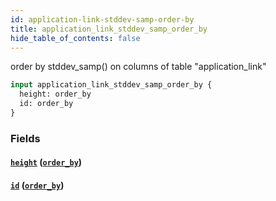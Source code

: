 ```yaml
---
id: application-link-stddev-samp-order-by
title: application_link_stddev_samp_order_by
hide_table_of_contents: false
---
```


order by stddev_samp() on columns of table "application_link"

```graphql
input application_link_stddev_samp_order_by {
  height: order_by
  id: order_by
}
```

### Fields

#### [`height`](#) ([`order_by`](../enums/order-by))

#### [`id`](#) ([`order_by`](../enums/order-by))

